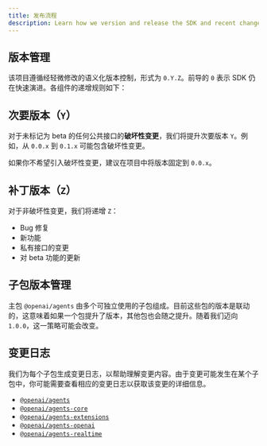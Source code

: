 ```yaml
---
title: 发布流程
description: Learn how we version and release the SDK and recent changes.
---
```


## 版本管理

该项目遵循经轻微修改的语义化版本控制，形式为 `0.Y.Z`。前导的 `0` 表示 SDK 仍在快速演进。各组件的递增规则如下：

## 次要版本（`Y`）

对于未标记为 beta 的任何公共接口的**破坏性变更**，我们将提升次要版本 `Y`。例如，从 `0.0.x` 到 `0.1.x` 可能包含破坏性变更。

如果你不希望引入破坏性变更，建议在项目中将版本固定到 `0.0.x`。

## 补丁版本（`Z`）

对于非破坏性变更，我们将递增 `Z`：

- Bug 修复
- 新功能
- 私有接口的变更
- 对 beta 功能的更新

## 子包版本管理

主包 `@openai/agents` 由多个可独立使用的子包组成。目前这些包的版本是联动的，这意味着如果一个包提升了版本，其他包也会随之提升。随着我们迈向 `1.0.0`，这一策略可能会改变。

## 变更日志

我们为每个子包生成变更日志，以帮助理解变更内容。由于变更可能发生在某个子包中，你可能需要查看相应的变更日志以获取该变更的详细信息。

- [`@openai/agents`](https://github.com/openai/openai-agents-js/blob/main/packages/agents/CHANGELOG.md)
- [`@openai/agents-core`](https://github.com/openai/openai-agents-js/blob/main/packages/agents-core/CHANGELOG.md)
- [`@openai/agents-extensions`](https://github.com/openai/openai-agents-js/blob/main/packages/agents-extensions/CHANGELOG.md)
- [`@openai/agents-openai`](https://github.com/openai/openai-agents-js/blob/main/packages/agents-openai/CHANGELOG.md)
- [`@openai/agents-realtime`](https://github.com/openai/openai-agents-js/blob/main/packages/agents-realtime/CHANGELOG.md)
